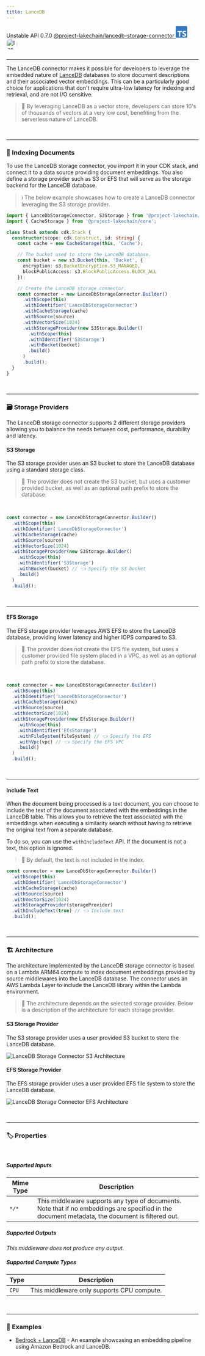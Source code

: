 ```yaml
---
title: LanceDB
---
```



<span title="Label: Pro" data-view-component="true" class="Label Label--api text-uppercase">
  Unstable API
</span>
<span title="Label: Pro" data-view-component="true" class="Label Label--version text-uppercase">
  0.7.0
</span>
<span title="Label: Pro" data-view-component="true" class="Label Label--package">
  <a target="_blank" href="https://www.npmjs.com/package/@project-lakechain/lancedb-storage-connector">
    @project-lakechain/lancedb-storage-connector
  </a>
</span>
<span class="language-icon">
  <svg role="img" viewBox="0 0 24 24" width="30" xmlns="http://www.w3.org/2000/svg" style="fill: #3178C6;"><title>TypeScript</title><path d="M1.125 0C.502 0 0 .502 0 1.125v21.75C0 23.498.502 24 1.125 24h21.75c.623 0 1.125-.502 1.125-1.125V1.125C24 .502 23.498 0 22.875 0zm17.363 9.75c.612 0 1.154.037 1.627.111a6.38 6.38 0 0 1 1.306.34v2.458a3.95 3.95 0 0 0-.643-.361 5.093 5.093 0 0 0-.717-.26 5.453 5.453 0 0 0-1.426-.2c-.3 0-.573.028-.819.086a2.1 2.1 0 0 0-.623.242c-.17.104-.3.229-.393.374a.888.888 0 0 0-.14.49c0 .196.053.373.156.529.104.156.252.304.443.444s.423.276.696.41c.273.135.582.274.926.416.47.197.892.407 1.266.628.374.222.695.473.963.753.268.279.472.598.614.957.142.359.214.776.214 1.253 0 .657-.125 1.21-.373 1.656a3.033 3.033 0 0 1-1.012 1.085 4.38 4.38 0 0 1-1.487.596c-.566.12-1.163.18-1.79.18a9.916 9.916 0 0 1-1.84-.164 5.544 5.544 0 0 1-1.512-.493v-2.63a5.033 5.033 0 0 0 3.237 1.2c.333 0 .624-.03.872-.09.249-.06.456-.144.623-.25.166-.108.29-.234.373-.38a1.023 1.023 0 0 0-.074-1.089 2.12 2.12 0 0 0-.537-.5 5.597 5.597 0 0 0-.807-.444 27.72 27.72 0 0 0-1.007-.436c-.918-.383-1.602-.852-2.053-1.405-.45-.553-.676-1.222-.676-2.005 0-.614.123-1.141.369-1.582.246-.441.58-.804 1.004-1.089a4.494 4.494 0 0 1 1.47-.629 7.536 7.536 0 0 1 1.77-.201zm-15.113.188h9.563v2.166H9.506v9.646H6.789v-9.646H3.375z"/></svg>
</span>
<span class="language-icon" style="margin-right: 10px">
  <a target="_blank" href="https://lancedb.github.io/lancedb/">
    <Image width="28" src={icon} alt="Icon" style="border-radius: 40%" />
  </a>
</span>
<div style="margin-top: 26px"></div>

---

The LanceDB connector makes it possible for developers to leverage the embedded nature of [LanceDB](https://lancedb.github.io/lancedb/) databases to store document descriptions and their associated vector embeddings.
This can be a particularly good choice for applications that don't require ultra-low latency for indexing and retrieval, and are not I/O sensitive.

> 💁 By leveraging LanceDB as a vector store, developers can store 10's of thousands of vectors at a very low cost, benefiting from the serverless nature of LanceDB.

<br />

---

### 💾 Indexing Documents

To use the LanceDB storage connector, you import it in your CDK stack, and connect it to a data source providing document embeddings.
You also define a storage provider such as S3 or EFS that will serve as the storage backend for the LanceDB database.

> ℹ️ The below example showcases how to create a LanceDB connector leveraging the S3 storage provider.

```typescript
import { LanceDbStorageConnector, S3Storage } from '@project-lakechain/lancedb-storage-connector';
import { CacheStorage } from '@project-lakechain/core';

class Stack extends cdk.Stack {
  constructor(scope: cdk.Construct, id: string) {
    const cache = new CacheStorage(this, 'Cache');

    // The bucket used to store the LanceDB database.
    const bucket = new s3.Bucket(this, 'Bucket', {
      encryption: s3.BucketEncryption.S3_MANAGED,
      blockPublicAccess: s3.BlockPublicAccess.BLOCK_ALL
    });

    // Create the LanceDB storage connector.
    const connector = new LanceDbStorageConnector.Builder()
      .withScope(this)
      .withIdentifier('LanceDbStorageConnector')
      .withCacheStorage(cache)
      .withSource(source)
      .withVectorSize(1024)
      .withStorageProvider(new S3Storage.Builder()
        .withScope(this)
        .withIdentifier('S3Storage')
        .withBucket(bucket)
        .build()
      )
      .build();
  }
}
```

<br />

---

### 🗃️ Storage Providers

The LanceDB storage connector supports 2 different storage providers allowing you to balance the needs between cost, performance, durability and latency.

#### S3 Storage

The S3 storage provider uses an S3 bucket to store the LanceDB database using a standard storage class.

> 💁 The provider does not create the S3 bucket, but uses a customer provided bucket, as well as an optional path prefix to store the database.

<br />

```typescript
const connector = new LanceDbStorageConnector.Builder()
  .withScope(this)
  .withIdentifier('LanceDbStorageConnector')
  .withCacheStorage(cache)
  .withSource(source)
  .withVectorSize(1024)
  .withStorageProvider(new S3Storage.Builder()
    .withScope(this)
    .withIdentifier('S3Storage')
    .withBucket(bucket) // 👈 Specify the S3 bucket
    .build()
  )
  .build();
```

<br />

---

#### EFS Storage

The EFS storage provider leverages AWS EFS to store the LanceDB database, providing lower latency and higher IOPS compared to S3.

> 💁 The provider does not create the EFS file system, but uses a customer provided file system placed in a VPC, as well as an optional path prefix to store the database.

<br />

```typescript
const connector = new LanceDbStorageConnector.Builder()
  .withScope(this)
  .withIdentifier('LanceDbStorageConnector')
  .withCacheStorage(cache)
  .withSource(source)
  .withVectorSize(1024)
  .withStorageProvider(new EfsStorage.Builder()
    .withScope(this)
    .withIdentifier('EfsStorage')
    .withFileSystem(fileSystem) // 👈 Specify the EFS
    .withVpc(vpc) // 👈 Specify the EFS VPC
    .build()
  )
  .build();
```

<br />

---

#### Include Text

When the document being processed is a text document, you can choose to include the text of the document associated with the embeddings in the LanceDB table.
This allows you to retrieve the text associated with the embeddings when executing a similarity search without having to retrieve the original text from a separate database.

To do so, you can use the `withIncludeText` API. If the document is not a text, this option is ignored.

> 💁 By default, the text is not included in the index.

```typescript
const connector = new LanceDbStorageConnector.Builder()
  .withScope(this)
  .withIdentifier('LanceDbStorageConnector')
  .withCacheStorage(cache)
  .withSource(source)
  .withVectorSize(1024)
  .withStorageProvider(storageProvider)
  .withIncludeText(true) // 👈 Include text
  .build();
```

<br />

---

### 🏗️ Architecture

The architecture implemented by the LanceDB storage connector is based on a Lambda ARM64 compute to index document embeddings provided by source middlewares into the LanceDB database.
The connector uses an AWS Lambda Layer to include the LanceDB library within the Lambda environment.

> 💁 The architecture depends on the selected storage provider. Below is a description of the architecture for each storage provider.

#### S3 Storage Provider

The S3 storage provider uses a user provided S3 bucket to store the LanceDB database.

![LanceDB Storage Connector S3 Architecture](../../../assets/lancedb-storage-connector-s3-architecture.png)

#### EFS Storage Provider

The EFS storage provider uses a user provided EFS file system to store the LanceDB database.

![LanceDB Storage Connector EFS Architecture](../../../assets/lancedb-storage-connector-efs-architecture.png)

<br />

---

### 🏷️ Properties

<br />

##### Supported Inputs

|  Mime Type  | Description |
| ----------- | ----------- |
| `*/*` | This middleware supports any type of documents. Note that if no embeddings are specified in the document metadata, the document is filtered out. |

##### Supported Outputs

*This middleware does not produce any output.*

##### Supported Compute Types

| Type  | Description |
| ----- | ----------- |
| `CPU` | This middleware only supports CPU compute. |

<br />

---

### 📖 Examples

- [Bedrock + LanceDB](https://github.com/awslabs/project-lakechain/tree/main/examples/simple-pipelines/embedding-pipelines/bedrock-lancedb-pipeline) - An example showcasing an embedding pipeline using Amazon Bedrock and LanceDB.
